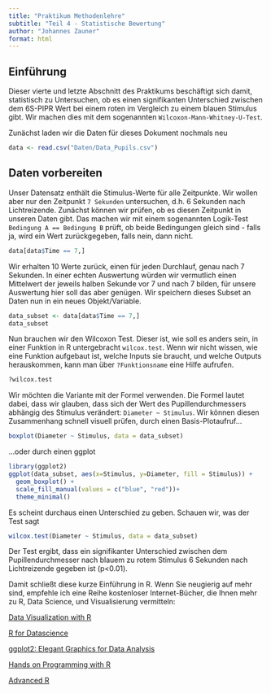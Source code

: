 ```yaml
---
title: "Praktikum Methodenlehre"
subtitle: "Teil 4 - Statistische Bewertung"
author: "Johannes Zauner"
format: html
---
```


## Einführung

Dieser vierte und letzte Abschnitt des Praktikums beschäftigt sich damit, statistisch zu Untersuchen, ob es einen signifikanten Unterschied zwischen dem 6S-PIPR Wert bei einem roten im Vergleich zu einem blauen Stimulus gibt. Wir machen dies mit dem sogenannten `Wilcoxon-Mann-Whitney-U-Test`.

Zunächst laden wir die Daten für dieses Dokument nochmals neu

```r
data <- read.csv("Daten/Data_Pupils.csv")
```

## Daten vorbereiten

Unser Datensatz enthält die Stimulus-Werte für alle Zeitpunkte. Wir wollen aber nur den Zeitpunkt `7 Sekunden` untersuchen, d.h. 6 Sekunden nach Lichtreizende. Zunächst können wir prüfen, ob es diesen Zeitpunkt in unseren Daten gibt. Das machen wir mit einem sogenannten Logik-Test `Bedingung A == Bedingung B` prüft, ob beide Bedingungen gleich sind - falls ja, wird ein Wert zurückgegeben, falls nein, dann nicht.

```r
data[data$Time == 7,]
```

Wir erhalten 10 Werte zurück, einen für jeden Durchlauf, genau nach 7 Sekunden. In einer echten Auswertung würden wir vermutlich einen Mittelwert der jeweils halben Sekunde vor 7 und nach 7 bilden, für unsere Auswertung hier soll das aber genügen. Wir speichern dieses Subset an Daten nun in ein neues Objekt/Variable.

```r
data_subset <- data[data$Time == 7,]
data_subset
```

Nun brauchen wir den Wilcoxon Test. Dieser ist, wie soll es anders sein, in einer Funktion in R untergebracht `wilcox.test`. Wenn wir nicht wissen, wie eine Funktion aufgebaut ist, welche Inputs sie braucht, und welche Outputs herauskommen, kann man über `?Funktionsname` eine Hilfe aufrufen.

```r
?wilcox.test
```

Wir möchten die Variante mit der Formel verwenden. Die Formel lautet dabei, dass wir glauben, dass sich der Wert des Pupillendurchmessers abhängig des Stimulus verändert: `Diameter ~ Stimulus`. Wir können diesen Zusammenhang schnell visuell prüfen, durch einen Basis-Plotaufruf...

```r
boxplot(Diameter ~ Stimulus, data = data_subset)
```

...oder durch einen ggplot

```r
library(ggplot2)
ggplot(data_subset, aes(x=Stimulus, y=Diameter, fill = Stimulus)) + 
  geom_boxplot() + 
  scale_fill_manual(values = c("blue", "red"))+
  theme_minimal()

```

Es scheint durchaus einen Unterschied zu geben. Schauen wir, was der Test sagt

```r
wilcox.test(Diameter ~ Stimulus, data = data_subset)
```

Der Test ergibt, dass ein signifikanter Unterschied zwischen dem Pupillendurchmesser nach blauem zu rotem Stimulus 6 Sekunden nach Lichtreizende gegeben ist (p\<0.01).

Damit schließt diese kurze Einführung in R. Wenn Sie neugierig auf mehr sind, empfehle ich eine Reihe kostenloser Internet-Bücher, die Ihnen mehr zu R, Data Science, und Visualisierung vermitteln:

[Data Visualization with R](https://rkabacoff.github.io/datavis/)

[R for Datascience](https://r4ds.hadley.nz)

[ggplot2: Elegant Graphics for Data Analysis](https://ggplot2-book.org)

[Hands on Programming with R](https://rstudio-education.github.io/hopr/)

[Advanced R](https://adv-r.hadley.nz)


